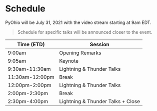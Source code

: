 <Seo title="PyOhio Schedule" />

# Schedule

PyOhio will be July 31, 2021 with the video stream starting at 9am EDT.

> Schedule for specific talks will be announced closer to the event.

| Time (ETD)      | Session                           |
| --------------- | --------------------------------- |
| 9:00am          | Opening Remarks                   |
| 9:05am          | Keynote                           |
| 9:30am-11:30am  | Lightning & Thunder Talks         |
| 11:30am-12:00pm | Break                             |
| 12:00pm-2:00pm  | Lightning & Thunder Talks         |
| 2:00pm-2:30pm   | Break                             |
| 2:30pm-4:00pm   | Lightning & Thunder Talks + Close |
